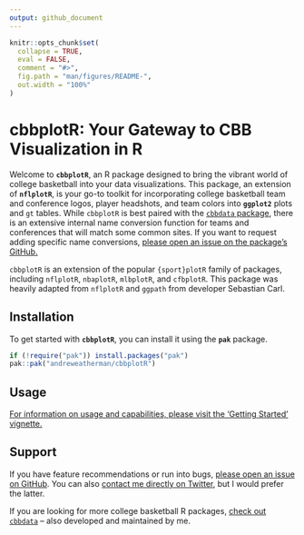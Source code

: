 ```yaml
---
output: github_document
---
```


<!-- README.md is generated from README.Rmd. Please edit that file -->

```r
knitr::opts_chunk$set(
  collapse = TRUE,
  eval = FALSE,
  comment = "#>",
  fig.path = "man/figures/README-",
  out.width = "100%"
)
```

# cbbplotR: Your Gateway to CBB Visualization in R

Welcome to **`cbbplotR`**, an R package designed to bring the vibrant world of college basketball into your data visualizations. This package, an extension of **`nflplotR`**, is your go-to toolkit for incorporating college basketball team and conference logos, player headshots, and team colors into **`ggplot2`** plots and `gt` tables. While `cbbplotR` is best paired with the [`cbbdata` package](https://cbbdata.aweatherman.com), there is an extensive internal name conversion function for teams and conferences that will match some common sites. If you want to request adding specific name conversions, [please open an issue on the package's GitHub.](https://github.com/andreweatherman/cbbplotR)

`cbbplotR` is an extension of the popular `{sport}plotR` family of packages, including `nflplotR`, `nbaplotR`, `mlbplotR`, and `cfbplotR`. This package was heavily adapted from `nflplotR` and `ggpath` from developer Sebastian Carl.

## Installation

To get started with **`cbbplotR`**, you can install it using the **`pak`** package.

```r
if (!require("pak")) install.packages("pak")
pak::pak("andreweatherman/cbbplotR")
```

## Usage

[For information on usage and capabilities, please visit the 'Getting Started' vignette.](https://cbbplotr.aweatherman.com/articles/getting_started.html)

## Support

If you have feature recommendations or run into bugs, [please open an issue on GitHub](https://github.com/andreweatherman/cbbplotR). You can also [contact me directly on Twitter](https://twitter.com/andreweatherman), but I would prefer the latter.

If you are looking for more college basketball R packages, [check out `cbbdata`](https://cbbdata.aweatherman.com) – also developed and maintained by me.
